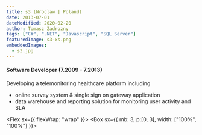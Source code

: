 ```yaml
---
title: s3 (Wroclaw | Poland)
date: 2013-07-01
dateModified: 2020-02-20
author: Tomasz Zadrozny
tags: ["C#", ".NET", "Javascript", "SQL Server"]
featuredImage: s3-xs.png
embeddedImages:
  - s3.jpg
---
```


#### Software Developer (7.2009 - 7.2013) 
Developing a  telemonitoring healthcare platform including
* online survey system & single sign on gateway application
* data warehouse and reporting solution for monitoring user activity and SLA


<Flex sx={{ flexWrap: "wrap" }}>
  <Box sx={{ mb: 3, p:[0, 3], width: ["100%", "100%"] }}>
    <EmbeddedImage src={props.embedded.image1} />
  </Box>
</Flex>